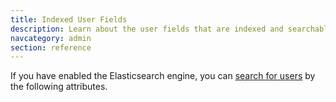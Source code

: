 ```yaml
---
title: Indexed User Fields
description: Learn about the user fields that are indexed and searchable.
navcategory: admin
section: reference
---
```



If you have enabled the Elasticsearch engine, you can [search for users](/docs/lifecycle/manage-users/search/user-search-with-elasticsearch) by the following attributes.

<IndexedUserFieldsList />
